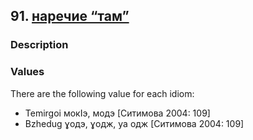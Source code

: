 ## 91. <a href =  'https://agricolamz.github.io/The_Circassian_Isoglosses_Database/91.html'>наречие "там"</a>
### Description



### Values
There are the following value for each idiom:

* Temirgoi  мокIэ, модэ [Ситимова 2004: 109] 
* Bzhedug  ɣодэ, ɣодж, уа одж [Ситимова 2004: 109] 


